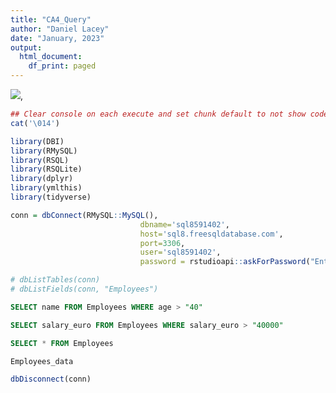 ```yaml
---
title: "CA4_Query"
author: "Daniel Lacey"
date: "January, 2023"
output:
  html_document:
    df_print: paged
---
```

![  ](ER Diagram.png),


```r
## Clear console on each execute and set chunk default to not show code
cat('\014')
```


```r

library(DBI)
library(RMySQL)
library(RSQL)
library(RSQLite)
library(dplyr)
library(ymlthis)
library(tidyverse)


```




```r
conn = dbConnect(RMySQL::MySQL(),
                             dbname='sql8591402',
                             host='sql8.freesqldatabase.com',
                             port=3306,
                             user='sql8591402',
                             password = rstudioapi::askForPassword("Enter database password"))

```


```r
# dbListTables(conn)
# dbListFields(conn, "Employees")
```



```sql
SELECT name FROM Employees WHERE age > "40"
```

```sql
SELECT salary_euro FROM Employees WHERE salary_euro > "40000"
```


```sql
SELECT * FROM Employees
```

```r
Employees_data
```


```r
dbDisconnect(conn)
```
